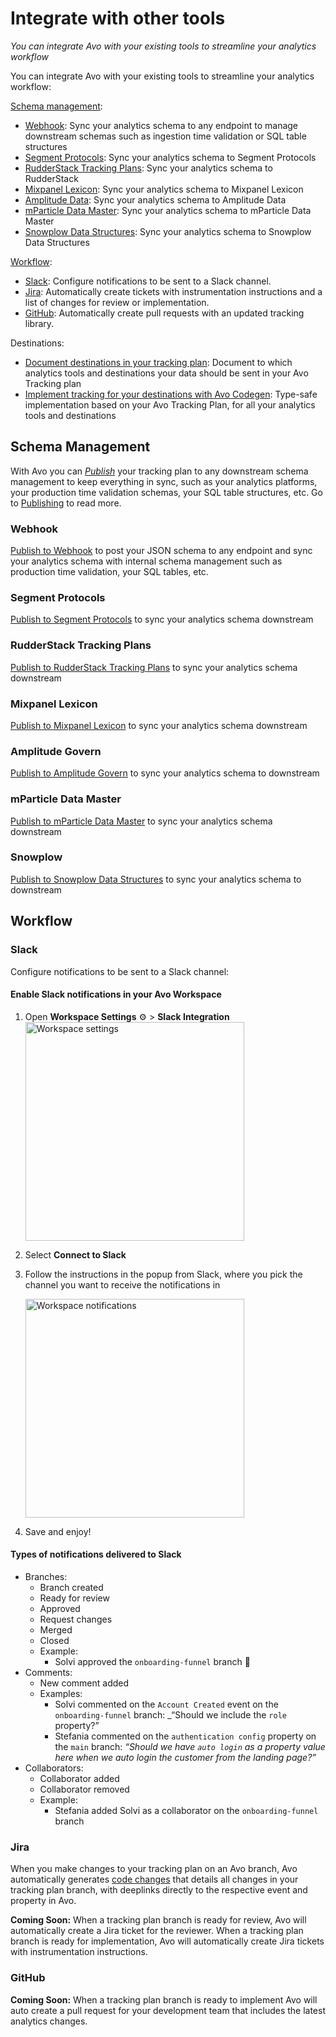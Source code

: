 # Integrate with other tools

_You can integrate Avo with your existing tools to streamline your analytics workflow_

You can integrate Avo with your existing tools to streamline your analytics workflow:

[Schema management](#schema-management):

- [Webhook](#webhook): Sync your analytics schema to any endpoint to
  manage downstream schemas such as ingestion time validation or SQL table
  structures
- [Segment Protocols](#segment-protocols): Sync your analytics schema
  to Segment Protocols
- [RudderStack Tracking Plans](#rudderstack-tracking-plans): Sync
  your analytics schema to RudderStack
- [Mixpanel Lexicon](#mixpanel-lexicon): Sync your analytics schema
  to Mixpanel Lexicon
- [Amplitude Data](#amplitude-data): Sync your analytics schema
  to Amplitude Data
- [mParticle Data Master](#mparticle-data-master): Sync your
  analytics schema to mParticle Data Master
- [Snowplow Data Structures](#snowplow): Sync your
  analytics schema to Snowplow Data Structures

[Workflow](#workflow):

- [Slack](#slack): Configure notifications to be sent to a Slack
  channel.
- [Jira](#jira): Automatically create tickets with instrumentation
  instructions and a list of changes for review or implementation.
- [GitHub](#github): Automatically create pull requests with an
  updated tracking library.

Destinations:

- [Document destinations in your tracking plan](/data-design/define-sources-and-destinations#destinations): Document to which analytics tools and destinations your data should be sent in
  your Avo Tracking plan
- [Implement tracking for your destinations with Avo Codegen](/implementation/start-using-avo-codegen): Type-safe implementation based on your Avo Tracking Plan, for all your analytics
  tools and destinations

## Schema Management

With Avo you can _[Publish](/publishing/publishing)_ your tracking plan to any downstream schema management to keep everything in sync, such as your analytics platforms, your production time validation schemas, your SQL table structures, etc. Go to [Publishing](/publishing/publishing) to read more.

### Webhook

[Publish to Webhook](/publishing/publishing/webhook-publishing) to post your JSON schema to any endpoint and sync your analytics schema with
internal schema management such as production time validation, your SQL tables, etc.

### Segment Protocols

[Publish to Segment Protocols](/publishing/publishing/segment-protocols) to sync your analytics schema downstream

### RudderStack Tracking Plans

[Publish to RudderStack Tracking Plans](/publishing/publishing/rudderstack) to sync your analytics schema downstream

### Mixpanel Lexicon

[Publish to Mixpanel Lexicon](/publishing/publishing/mixpanel-lexicon) to sync your analytics schema downstream

### Amplitude Govern

[Publish to Amplitude Govern](/publishing/publishing/amplitude-data) to sync your analytics schema to downstream

### mParticle Data Master

[Publish to mParticle Data Master](/publishing/publishing/mparticle-data-master) to sync your analytics schema downstream

### Snowplow

[Publish to Snowplow Data Structures](/publishing/publishing/snowplow-data-structures) to sync your analytics schema to downstream

## Workflow

### Slack

Configure notifications to be sent to a Slack channel:

#### Enable Slack notifications in your Avo Workspace

1. Open **Workspace Settings** ⚙️ > **Slack Integration**
   <img
     src="/docs/images/workspace/integrations/workspace-settings.png"
     width="350px"
     alt="Workspace settings"
   />
2. Select **Connect to Slack**
3. Follow the instructions in the popup from Slack, where you pick the channel you want to receive the notifications in

   <img
     src="/docs/images/workspace/integrations/workspace-notifications.png"
     width="350px"
     alt="Workspace notifications"
   />

4. Save and enjoy!

#### Types of notifications delivered to Slack

- Branches:
  - Branch created
  - Ready for review
  - Approved
  - Request changes
  - Merged
  - Closed
  - Example:
    - Solvi approved the `onboarding-funnel` branch 🎉
- Comments:
  - New comment added
  - Examples:
    - Solvi commented on the `Account Created` event on the `onboarding-funnel` branch: \_“Should we include the `role` property?”
    - Stefania commented on the `authentication config` property on the `main` branch: _“Should we have `auto login` as a property value here when we auto login the customer from the landing page?”_
- Collaborators:
  - Collaborator added
  - Collaborator removed
  - Example:
    - Stefania added Solvi as a collaborator on the `onboarding-funnel` branch

### Jira

When you make changes to your tracking plan on an Avo branch, Avo automatically generates [code changes](/data-design/branches/code-changes) that details all changes in your tracking plan branch, with deeplinks directly to the respective event and property in Avo.

**Coming Soon:** When a tracking plan branch is ready for review, Avo will automatically create a Jira ticket for the reviewer. When a tracking plan branch is ready for implementation, Avo will automatically create Jira tickets with instrumentation instructions.

### GitHub

**Coming Soon:** When a tracking plan branch is ready to implement Avo will auto create a pull request for your development team that includes the latest analytics changes.
